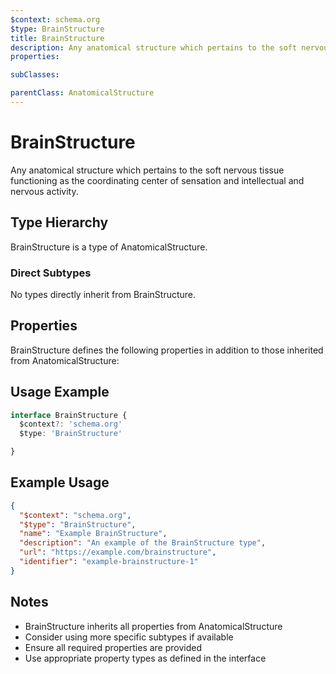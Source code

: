```yaml
---
$context: schema.org
$type: BrainStructure
title: BrainStructure
description: Any anatomical structure which pertains to the soft nervous tissue functioning as the coordinating center of sensation and intellectual and nervous activity.
properties:

subClasses:

parentClass: AnatomicalStructure
---
```


# BrainStructure

Any anatomical structure which pertains to the soft nervous tissue functioning as the coordinating center of sensation and intellectual and nervous activity.

## Type Hierarchy

BrainStructure is a type of AnatomicalStructure.

### Direct Subtypes

No types directly inherit from BrainStructure.

## Properties

BrainStructure defines the following properties in addition to those inherited from AnatomicalStructure:



## Usage Example

```typescript
interface BrainStructure {
  $context?: 'schema.org'
  $type: 'BrainStructure'

}
```

## Example Usage

```json
{
  "$context": "schema.org",
  "$type": "BrainStructure",
  "name": "Example BrainStructure",
  "description": "An example of the BrainStructure type",
  "url": "https://example.com/brainstructure",
  "identifier": "example-brainstructure-1"
}
```

## Notes

- BrainStructure inherits all properties from AnatomicalStructure
- Consider using more specific subtypes if available
- Ensure all required properties are provided
- Use appropriate property types as defined in the interface
